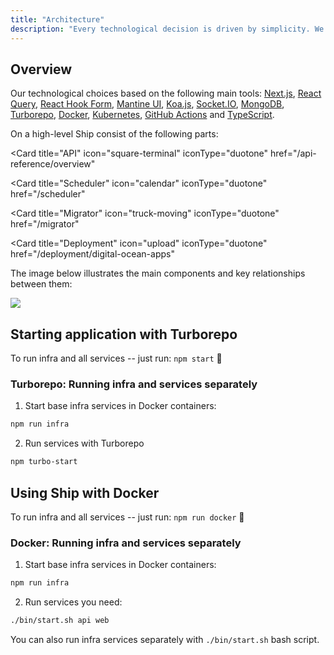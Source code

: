 ```yaml
---
title: "Architecture"
description: "Every technological decision is driven by simplicity. We believe that product used by people is the only reason why technologies exist. Our goal is to help products stand up on their feet without investing too much on early stages."
---
```


## Overview

Our technological choices based on the following main tools: [Next.js](https://nextjs.org/), [React Query](https://tanstack.com/query/latest/), [React Hook Form](https://react-hook-form.com/), [Mantine UI](https://mantine.dev/), [Koa.js](https://koajs.com/), [Socket.IO](https://socket.io/), [MongoDB](https://www.mongodb.com/), [Turborepo](https://turbo.build/repo/docs), [Docker](https://www.docker.com/), [Kubernetes](https://kubernetes.io/), [GitHub Actions](https://github.com/features/actions) and [TypeScript](https://www.typescriptlang.org/).

On a high-level Ship consist of the following parts:

<Card title="Web" icon="browser" iconType="duotone" href="/web/overview"></Card>
<Card
  title="API"
  icon="square-terminal"
  iconType="duotone"
  href="/api-reference/overview"
></Card>
<Card
  title="Scheduler"
  icon="calendar"
  iconType="duotone"
  href="/scheduler"
></Card>
<Card
  title="Migrator"
  icon="truck-moving"
  iconType="duotone"
  href="/migrator"
></Card>
<Card
  title="Deployment"
  icon="upload"
  iconType="duotone"
  href="/deployment/digital-ocean-apps"
></Card>

The image below illustrates the main components and key relationships between them:

![](/images/architecture.png)

## Starting application with Turborepo

To run infra and all services -- just run: `npm start` 🚀

### Turborepo: Running infra and services separately

1. Start base infra services in Docker containers:

```bash
npm run infra
```

2. Run services with Turborepo

```bash
npm turbo-start
```

## Using Ship with Docker

To run infra and all services -- just run: `npm run docker` 🚀

### Docker: Running infra and services separately

1. Start base infra services in Docker containers:

```bash
npm run infra
```

2. Run services you need:

```bash
./bin/start.sh api web
```

You can also run infra services separately with `./bin/start.sh` bash script.
